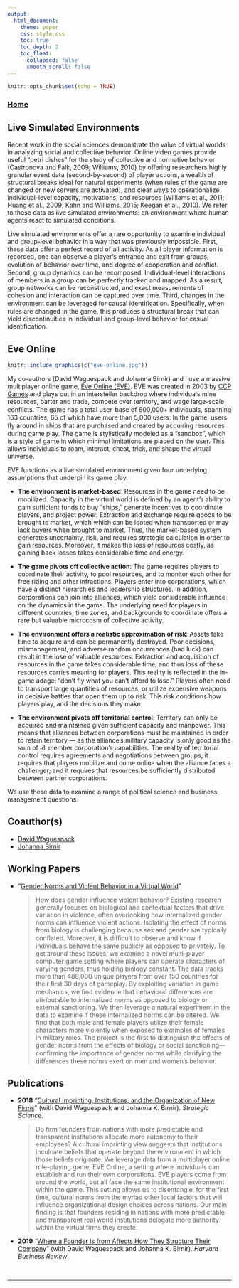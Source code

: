 ```yaml
---
output: 
  html_document:
    theme: paper 
    css: style.css
    toc: true
    toc_depth: 2
    toc_float:
      collapsed: false
      smooth_scroll: false
---
```


```r
knitr::opts_chunk$set(echo = TRUE)
```

### [Home](http://ericdunford.com/)

## Live Simulated Environments

Recent work in the social sciences demonstrate the value of virtual worlds in analyzing social and collective behavior. Online video games provide useful "petri dishes" for the study of collective and normative behavior (Castronova and Falk, 2009; Williams, 2010) by offering researchers highly granular event data (second-by-second) of player actions, a wealth of structural breaks ideal for natural experiments (when rules of the game are changed or new servers are activated), and clear ways to operationalize individual-level capacity, motivations, and resources (Williams et al., 2011; Huang et al., 2009; Kahn and Williams, 2015; Keegan et al., 2010). We refer to these data as live simulated environments: an environment where human agents react to simulated conditions.

Live simulated environments offer a rare opportunity to examine individual and group-level behavior in a way that was previously impossible. First, these data offer a perfect record of all activity. As all player information is recorded, one can observe a player’s entrance and exit from groups, evolution of behavior over time, and degree of cooperation and conﬂict. Second, group dynamics can be recomposed. Individual-level interactions of members in a group can be perfectly tracked and mapped. As a result, group networks can be reconstructed, and exact measurements of cohesion and interaction can be captured over time. Third, changes in the environment can be leveraged for causal identiﬁcation. Specifically, when rules are changed in the game, this produces a structural break that can yield discontinuities in individual and group-level behavior for casual identification.

## Eve Online 

```r
knitr::include_graphics(c("eve-online.jpg"))
```

My co-authors (David Waguespack and Johanna Birnir) and I use a massive multiplayer online game, [Eve Online (EVE)](https://www.eveonline.com/). EVE was created in 2003 by [CCP Games](https://www.ccpgames.com/) and plays out in an interstellar backdrop where individuals mine resources, barter and trade, compete over territory, and wage large-scale conﬂicts. The game has a total user-base of 600,000+ individuals, spanning 163 countries, 65 of which have more than 5,000 users. In the game, users ﬂy around in ships that are purchased and created by acquiring resources during game play. The game is stylistically modeled as a “sandbox”, which is a style of game in which minimal limitations are placed on the user. This allows individuals to roam, interact, cheat, trick, and shape the virtual universe. 

EVE functions as a live simulated environment given four underlying assumptions that underpin its game play. 

- **The environment is market-based**: Resources in the game need to be mobilized. Capacity in the virtual world is deﬁned by an agent’s ability to gain sufficient funds to buy “ships,” generate incentives to coordinate players, and project power. Extraction and exchange require goods to be brought to market, which which can be looted when transported or may lack buyers when brought to market. Thus, the market-based system generates uncertainty, risk, and requires strategic calculation in order to gain resources. Moreover, it makes the loss of resources costly, as gaining back losses takes considerable time and energy.

- **The game pivots off collective action**: The game requires players to coordinate their activity, to pool resources, and to monitor each other for free riding and other infractions. Players enter into corporations, which have a distinct hierarchies and leadership structures. In addition, corporations can join into alliances, which yield considerable inﬂuence on the dynamics in the game. The underlying need for players in different countries, time zones, and backgrounds to coordinate offers a rare but valuable microcosm of collective activity.

- **The environment offers a realistic approximation of risk**: Assets take time to acquire and can be permanently destroyed. Poor decisions, mismanagement, and adverse random occurrences (bad luck) can result in the lose of valuable resources. Extraction and acquisition of resources in the game takes considerable time, and thus loss of these resources carries meaning for players. This reality is reﬂected in the in-game adage: “don’t ﬂy what you can’t afford to lose.” Players often need to transport large quantities of resources, or utilize expensive weapons in decisive battles that open them up to risk. This risk conditions how players play, and the decisions they make.

- **The environment pivots off territorial control**: Territory can only be acquired and maintained given sufficient capacity and manpower. This means that alliances between corporations must be maintained in order to retain territory --- as the alliance’s military capacity is only good as the sum of all member corporation’s capabilities. The reality of territorial control requires agreements and negotiations between groups; it requires that players mobilize and come online when the alliance faces a challenger; and it requires that resources be sufficiently distributed between partner corporations.

We use these data to examine a range of political science and business management questions.  

## Coauthor(s)

- [David Waguespack](https://www.rhsmith.umd.edu/directory/david-m-waguespack)
- [Johanna Birnir](https://gvpt.umd.edu/facultyprofile/birnir/j%C3%B3hanna)


## Working Papers

- "<a href="" target="_blank">Gender Norms and Violent Behavior in a Virtual World</a>"<blockquote>How does gender influence violent behavior? Existing research generally focuses on biological and contextual factors that drive variation in violence, often overlooking how internalized gender norms can influence violent actions. Isolating the effect of norms from biology is challenging because sex and gender are typically conﬂated. Moreover, it is difficult to observe and know if individuals behave the same publicly as opposed to privately. To get around these issues, we examine a novel multi-player computer game setting where players can operate characters of varying genders, thus holding biology constant. The data tracks more than 488,000 unique players from over 150 countries for their first 30 days of gameplay. By exploiting variation in game mechanics, we ﬁnd evidence that behavioral differences are attributable to internalized norms as opposed to biology or external sanctioning. We then leverage a natural experiment in the data to examine if these internalized norms can be altered. We find that both male and female players utilize their female characters more violently when exposed to examples of females in military roles. The project is the first to distinguish the effects of gender norms from the effects of biology or social sanctioning---conﬁrming the importance of gender norms while clarifying the differences these norms exert on men and women’s behavior.</blockquote>


## Publications

- **2018** "<a href="https://doi.org/10.1287/stsc.2018.0056" target="_blank">Cultural Imprinting, Institutions, and the Organization of New Firms</a>" (with David Waguespack and Johanna K. Birnir). _Strategic Science._<blockquote>Do firm founders from nations with more predictable and transparent institutions allocate more autonomy to their employees? A cultural imprinting view suggests that institutions inculcate beliefs that operate beyond the environment in which those beliefs originate. We leverage data from a multiplayer online role-playing game, EVE Online, a setting where individuals can establish and run their own corporations. EVE players come from around the world, but all face the same institutional environment within the game. This setting allows us to disentangle, for the first time, cultural norms from the myriad other local factors that will influence organizational design choices across nations. Our main finding is that founders residing in nations with more predictable and transparent real world institutions delegate more authority within the virtual firms they create.</blockquote></details>

- **2019** "<a href="https://hbr.org/2019/09/research-where-a-founder-is-from-affects-how-they-structure-their-company" target="_blank">Where a Founder Is from Affects How They Structure Their Company</a>" (with David Waguespack and Johanna K. Birnir). _Harvard Business Review_. 

<br><hr><br>
